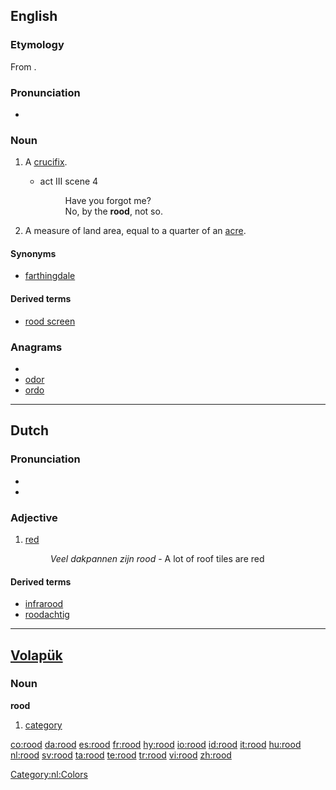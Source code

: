 ==English==

===Etymology===
From {{etyl|ang}} {{term|rod|rōd|lang=ang}}.

===Pronunciation===
* {{IPA|/ru:d/}}

===Noun===
{{en-noun}}

# {{archaic}} A [[crucifix]].
#* {{RQ:Shakespeare Hamlet}} act III scene 4
#*: Have you forgot me?
#*: No, by the '''rood''', not so.
# A measure of land area, equal to a quarter of an [[acre]].

====Synonyms====
* {{sense|quarter of an acre}} [[farthingdale]]

====Derived terms====
* [[rood screen]]

===Anagrams===
* {{alphagram|[[door#English|door]]}} 
* [[odor#English|odor]]
* [[ordo#English|ordo]]

----

==Dutch==
{{wikipedia|lang=nl}}

===Pronunciation===
* {{audio|Nl-rood.ogg|audio}}
* {{IPA|/rot/|lang=nl}}

===Adjective===
{{nl-adj|rode}}

# [[red]]
#: ''Veel dakpannen zijn rood'' - A lot of roof tiles are red

====Derived terms====
* [[infrarood]]
* [[roodachtig]]

[[Category:nl:Colors]]

----

==[[Volapük]]==

===Noun===
'''rood'''

# [[category]]

[[co:rood]]
[[da:rood]]
[[es:rood]]
[[fr:rood]]
[[hy:rood]]
[[io:rood]]
[[id:rood]]
[[it:rood]]
[[hu:rood]]
[[nl:rood]]
[[sv:rood]]
[[ta:rood]]
[[te:rood]]
[[tr:rood]]
[[vi:rood]]
[[zh:rood]]